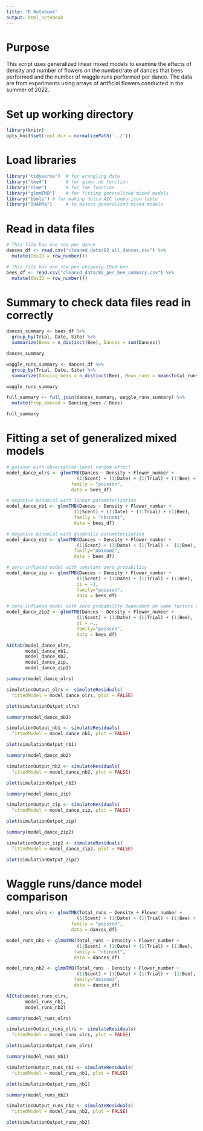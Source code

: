 ```yaml
---
title: "R Notebook"
output: html_notebook
---
```


# Purpose

This script uses generalized linear mixed models to examine the effects of density and number of flowers on the number/rate of dances that bees performed and the number of waggle runs performed per dance. The data are from experiments using arrays of artificial flowers conducted in the summer of 2022.


# Set up working directory

```r
library(knitr) 
opts_knit$set(root.dir = normalizePath('../'))
```


# Load libraries

```r
library("tidyverse")  # for wrangling data
library("lme4")       # for glmer.nb function
library("nlme")       # for lme function
library("glmmTMB")    # for fitting generalized mixed models
library("bbmle") # for making delta AIC comparison table
library("DHARMa")     # to assess generalized mixed models
```


# Read in data files

```r
# This file has one row per dance
dances_df <- read.csv("cleaned_data/02_all_dances.csv") %>%
  mutate(ObsID = row_number())

# This file has one row per uniquely-IDed bee
bees_df <- read.csv("cleaned_data/02_per_bee_summary.csv") %>%
  mutate(ObsID = row_number())

```


# Summary to check data files read in correctly

```r
dances_summary <- bees_df %>%
  group_by(Trial, Date, Site) %>%
  summarize(Bees = n_distinct(Bee), Dances = sum(Dances))

dances_summary
```

```r
waggle_runs_summary <- dances_df %>%
  group_by(Trial, Date, Site) %>%
  summarize(Dancing_bees = n_distinct(Bee), Mean_runs = mean(Total_runs), Sum_runs = sum(Total_runs))

waggle_runs_summary
```

```r
full_summary <- full_join(dances_summary, waggle_runs_summary) %>%
  mutate(Prop_danced = Dancing_bees / Bees)

full_summary
```


# Fitting a set of generalized mixed models

```r
# poisson with observation-level random effect
model_dance_olrs <- glmmTMB(Dances ~ Density + Flower_number +
                          (1|Scent) + (1|Date) + (1|Trial) + (1|Bee) + (1|ObsID),
                        family = "poisson", 
                        data = bees_df)

# negative binomial with linear parameterization
model_dance_nb1 <- glmmTMB(Dances ~ Density + Flower_number + 
                         (1|Scent) + (1|Date) + (1|Trial) + (1|Bee), 
                         family = "nbinom1", 
                         data = bees_df)

# negative binomial with quadratic parameterization
model_dance_nb2 <- glmmTMB(Dances ~ Density + Flower_number + 
                          (1|Scent) + (1|Date) + (1|Trial) +  (1|Bee), 
                         family="nbinom2", 
                         data = bees_df)

# zero-inflated model with constant zero probability
model_dance_zip <- glmmTMB(Dances ~ Density + Flower_number +
                          (1|Scent) + (1|Date) + (1|Trial) + (1|Bee),  
                          zi = ~1,
                          family="poisson", 
                          data = bees_df)

# zero-inflated model with zero probability dependent on same factors as number of dances
model_dance_zip2 <- glmmTMB(Dances ~ Density + Flower_number + 
                          (1|Scent) + (1|Date) + (1|Trial) + (1|Bee),  
                          zi = ~.,
                          family="poisson", 
                          data = bees_df)
```

```r
AICtab(model_dance_olrs,
       model_dance_nb1,
       model_dance_nb2,
       model_dance_zip,
       model_dance_zip2)
```

```r
summary(model_dance_olrs)
```

```r
simulationOutput_olrs <- simulateResiduals(
  fittedModel = model_dance_olrs, plot = FALSE)

plot(simulationOutput_olrs)
```


```r
summary(model_dance_nb1)
```

```r
simulationOutput_nb1 <- simulateResiduals(
  fittedModel = model_dance_nb1, plot = FALSE)

plot(simulationOutput_nb1)
```

```r
summary(model_dance_nb2)
```

```r
simulationOutput_nb2 <- simulateResiduals(
  fittedModel = model_dance_nb2, plot = FALSE)

plot(simulationOutput_nb2)
```

```r
summary(model_dance_zip)
```

```r
simulationOutput_zip <- simulateResiduals(
  fittedModel = model_dance_zip, plot = FALSE)

plot(simulationOutput_zip)
```

```r
summary(model_dance_zip2)
```

```r
simulationOutput_zip2 <- simulateResiduals(
  fittedModel = model_dance_zip2, plot = FALSE)

plot(simulationOutput_zip2)
```


# Waggle runs/dance model comparison

```r
model_runs_olrs <- glmmTMB(Total_runs ~ Density + Flower_number + 
                          (1|Scent) + (1|Date) + (1|Trial) + (1|Bee) + (1|ObsID),
                        family = "poisson", 
                        data = dances_df)

model_runs_nb1 <- glmmTMB(Total_runs ~ Density + Flower_number + 
                          (1|Scent) + (1|Date) + (1|Trial) + (1|Bee), 
                         family = "nbinom1", 
                         data = dances_df)

model_runs_nb2 <- glmmTMB(Total_runs ~ Density + Flower_number + 
                          (1|Scent) + (1|Date) + (1|Trial) +  (1|Bee), 
                         family="nbinom2", 
                         data = dances_df)
```

```r
AICtab(model_runs_olrs,
       model_runs_nb1,
       model_runs_nb2)
```

```r
summary(model_runs_olrs)
```

```r
simulationOutput_runs_olrs <- simulateResiduals(
  fittedModel = model_runs_olrs, plot = FALSE)

plot(simulationOutput_runs_olrs)
```

```r
summary(model_runs_nb1)
```

```r
simulationOutput_runs_nb1 <- simulateResiduals(
  fittedModel = model_runs_nb1, plot = FALSE)

plot(simulationOutput_runs_nb1)
```

```r
summary(model_runs_nb2)
```

```r
simulationOutput_runs_nb2 <- simulateResiduals(
  fittedModel = model_runs_nb2, plot = FALSE)

plot(simulationOutput_runs_nb2)
```
